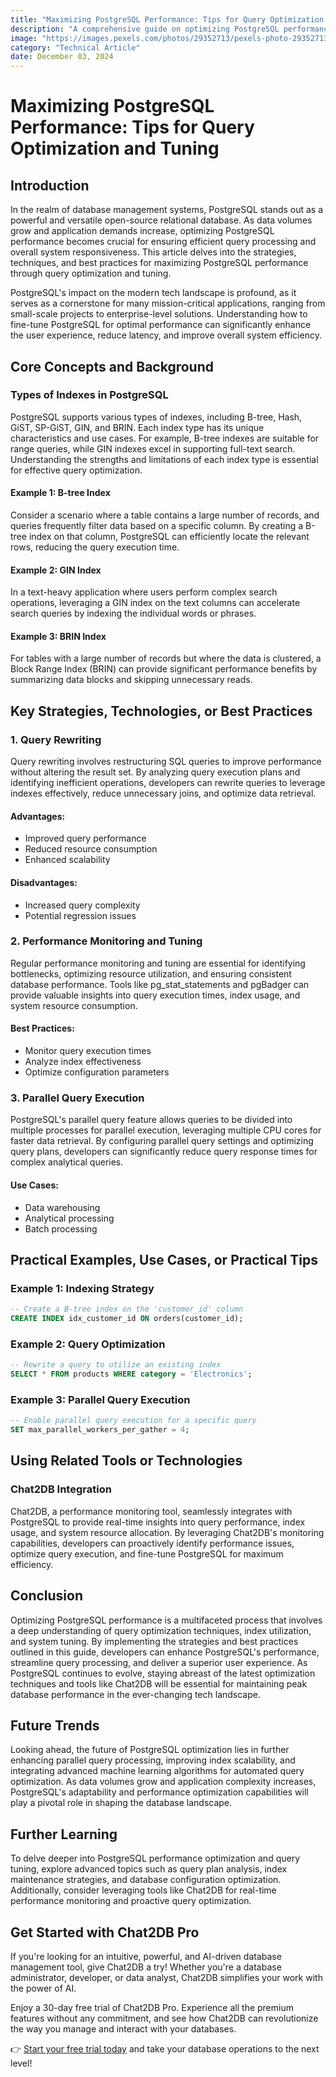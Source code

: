 ```yaml
---
title: "Maximizing PostgreSQL Performance: Tips for Query Optimization and Tuning"
description: "A comprehensive guide on optimizing PostgreSQL performance through query optimization and tuning techniques."
image: "https://images.pexels.com/photos/29352713/pexels-photo-29352713.jpeg?auto=compress&cs=tinysrgb&dpr=1&w=500"
category: "Technical Article"
date: December 03, 2024
---
```


# Maximizing PostgreSQL Performance: Tips for Query Optimization and Tuning

## Introduction

In the realm of database management systems, PostgreSQL stands out as a powerful and versatile open-source relational database. As data volumes grow and application demands increase, optimizing PostgreSQL performance becomes crucial for ensuring efficient query processing and overall system responsiveness. This article delves into the strategies, techniques, and best practices for maximizing PostgreSQL performance through query optimization and tuning.

PostgreSQL's impact on the modern tech landscape is profound, as it serves as a cornerstone for many mission-critical applications, ranging from small-scale projects to enterprise-level solutions. Understanding how to fine-tune PostgreSQL for optimal performance can significantly enhance the user experience, reduce latency, and improve overall system efficiency.

## Core Concepts and Background

### Types of Indexes in PostgreSQL

PostgreSQL supports various types of indexes, including B-tree, Hash, GiST, SP-GiST, GIN, and BRIN. Each index type has its unique characteristics and use cases. For example, B-tree indexes are suitable for range queries, while GIN indexes excel in supporting full-text search. Understanding the strengths and limitations of each index type is essential for effective query optimization.

#### Example 1: B-tree Index

Consider a scenario where a table contains a large number of records, and queries frequently filter data based on a specific column. By creating a B-tree index on that column, PostgreSQL can efficiently locate the relevant rows, reducing the query execution time.

#### Example 2: GIN Index

In a text-heavy application where users perform complex search operations, leveraging a GIN index on the text columns can accelerate search queries by indexing the individual words or phrases.

#### Example 3: BRIN Index

For tables with a large number of records but where the data is clustered, a Block Range Index (BRIN) can provide significant performance benefits by summarizing data blocks and skipping unnecessary reads.

## Key Strategies, Technologies, or Best Practices

### 1. Query Rewriting

Query rewriting involves restructuring SQL queries to improve performance without altering the result set. By analyzing query execution plans and identifying inefficient operations, developers can rewrite queries to leverage indexes effectively, reduce unnecessary joins, and optimize data retrieval.

#### Advantages:
- Improved query performance
- Reduced resource consumption
- Enhanced scalability

#### Disadvantages:
- Increased query complexity
- Potential regression issues

### 2. Performance Monitoring and Tuning

Regular performance monitoring and tuning are essential for identifying bottlenecks, optimizing resource utilization, and ensuring consistent database performance. Tools like pg_stat_statements and pgBadger can provide valuable insights into query execution times, index usage, and system resource consumption.

#### Best Practices:
- Monitor query execution times
- Analyze index effectiveness
- Optimize configuration parameters

### 3. Parallel Query Execution

PostgreSQL's parallel query feature allows queries to be divided into multiple processes for parallel execution, leveraging multiple CPU cores for faster data retrieval. By configuring parallel query settings and optimizing query plans, developers can significantly reduce query response times for complex analytical queries.

#### Use Cases:
- Data warehousing
- Analytical processing
- Batch processing

## Practical Examples, Use Cases, or Practical Tips

### Example 1: Indexing Strategy

```sql
-- Create a B-tree index on the 'customer_id' column
CREATE INDEX idx_customer_id ON orders(customer_id);
```

### Example 2: Query Optimization

```sql
-- Rewrite a query to utilize an existing index
SELECT * FROM products WHERE category = 'Electronics';
```

### Example 3: Parallel Query Execution

```sql
-- Enable parallel query execution for a specific query
SET max_parallel_workers_per_gather = 4;
```

## Using Related Tools or Technologies

### Chat2DB Integration

Chat2DB, a performance monitoring tool, seamlessly integrates with PostgreSQL to provide real-time insights into query performance, index usage, and system resource allocation. By leveraging Chat2DB's monitoring capabilities, developers can proactively identify performance issues, optimize query execution, and fine-tune PostgreSQL for maximum efficiency.

## Conclusion

Optimizing PostgreSQL performance is a multifaceted process that involves a deep understanding of query optimization techniques, index utilization, and system tuning. By implementing the strategies and best practices outlined in this guide, developers can enhance PostgreSQL's performance, streamline query processing, and deliver a superior user experience. As PostgreSQL continues to evolve, staying abreast of the latest optimization techniques and tools like Chat2DB will be essential for maintaining peak database performance in the ever-changing tech landscape.

## Future Trends

Looking ahead, the future of PostgreSQL optimization lies in further enhancing parallel query processing, improving index scalability, and integrating advanced machine learning algorithms for automated query optimization. As data volumes grow and application complexity increases, PostgreSQL's adaptability and performance optimization capabilities will play a pivotal role in shaping the database landscape.

## Further Learning

To delve deeper into PostgreSQL performance optimization and query tuning, explore advanced topics such as query plan analysis, index maintenance strategies, and database configuration optimization. Additionally, consider leveraging tools like Chat2DB for real-time performance monitoring and proactive query optimization.

## Get Started with Chat2DB Pro

If you're looking for an intuitive, powerful, and AI-driven database management tool, give Chat2DB a try! Whether you're a database administrator, developer, or data analyst, Chat2DB simplifies your work with the power of AI.

Enjoy a 30-day free trial of Chat2DB Pro. Experience all the premium features without any commitment, and see how Chat2DB can revolutionize the way you manage and interact with your databases.

👉 [Start your free trial today](https://chat2db.ai/pricing) and take your database operations to the next level!
